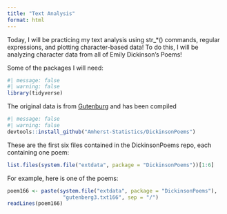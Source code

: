 ```yaml
---
title: "Text Analysis"
format: html
---
```


Today, I will be practicing my text analysis using str\_\*() commands, regular expressions, and plotting character-based data! To do this, I will be analyzing character data from all of Emily Dickinson's Poems!

Some of the packages I will need:

```r
#| message: false
#| warning: false
library(tidyverse) 
```

The original data is from [Gutenburg](https://www.gutenberg.org/files/12242/12242-h/12242-h.htm) and has been compiled

```r
#| message: false
#| warning: false
devtools::install_github("Amherst-Statistics/DickinsonPoems")
```

These are the first six files contained in the DickinsonPoems repo, each containing one poem:

```r
list.files(system.file("extdata", package = "DickinsonPoems"))[1:6]
```

For example, here is one of the poems:

```r
poem166 <- paste(system.file("extdata", package = "DickinsonPoems"), 
                  "gutenberg3.txt166", sep = "/")
readLines(poem166)
```
